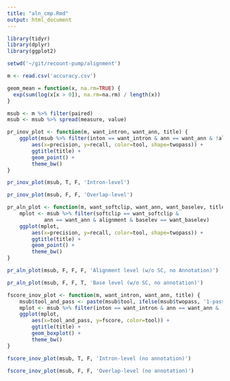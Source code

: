 ```yaml
---
title: "aln_cmp.Rmd"
output: html_document
---
```


```r
library(tidyr)
library(dplyr)
library(ggplot2)
```

```r
setwd('~/git/recount-pump/alignment')
```

```r
m <- read.csv('accuracy.csv')
```

```r
geom_mean = function(x, na.rm=TRUE) {
  exp(sum(log(x[x > 0]), na.rm=na.rm) / length(x))
}
```

```r
msub <- m %>% filter(paired)
msub <- msub %>% spread(measure, value)
```

```r
pr_inov_plot <- function(m, want_intron, want_ann, title) {
    ggplot(msub %>% filter(inton == want_intron & ann == want_ann & !alignment),
        aes(x=precision, y=recall, color=tool, shape=twopass)) +
        ggtitle(title) +
        geom_point() +
        theme_bw()
}
```

```r
pr_inov_plot(msub, T, F, 'Intron-level')
```

```r
pr_inov_plot(msub, F, F, 'Overlap-level')
```

```r
pr_aln_plot <- function(m, want_softclip, want_ann, want_baselev, title) {
    mplot <- msub %>% filter(softclip == want_softclip &
            ann == want_ann & alignment & baselev == want_baselev)
    ggplot(mplot,
        aes(x=precision, y=recall, color=tool, shape=twopass)) +
        ggtitle(title) +
        geom_point() +
        theme_bw()
}
```

```r
pr_aln_plot(msub, F, F, F, 'Alignment level (w/o SC, no Annotation)')
```

```r
pr_aln_plot(msub, F, F, T, 'Base level (w/o SC, no annotation)')
```

```r
fscore_inov_plot <- function(m, want_intron, want_ann, title) {
    msub$tool_and_pass <- paste(msub$tool, ifelse(msub$twopass, '1-pass', '2-pass'))
    mplot <- msub %>% filter(inton == want_intron & ann == want_ann & !alignment)
    ggplot(mplot,
        aes(x=tool_and_pass, y=fscore, color=tool)) +
        ggtitle(title) +
        geom_boxplot() +
        theme_bw()
}
```

```r
fscore_inov_plot(msub, T, F, 'Intron-level (no annotation)')
```

```r
fscore_inov_plot(msub, F, F, 'Overlap-level (no annotation)')
```
